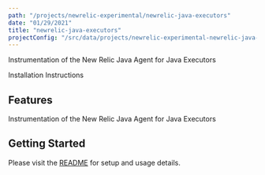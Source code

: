```yaml
---
path: "/projects/newrelic-experimental/newrelic-java-executors"
date: "01/29/2021"
title: "newrelic-java-executors"
projectConfig: "/src/data/projects/newrelic-experimental-newrelic-java-executors.json"
---
```


<!-- Imports must occur at the top of the file -->

Instrumentation of the New Relic Java Agent for Java Executors

<Link to="https://github.com/newrelic-experimental/newrelic-java-executors">Installation Instructions</Link>

## Features

Instrumentation of the New Relic Java Agent for Java Executors

## Getting Started

Please visit the [README](https://github.com/newrelic-experimental/newrelic-java-executors#readme) for setup and usage details.
